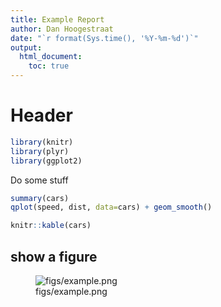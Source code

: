```yaml
---
title: Example Report
author: Dan Hoogestraat
date: "`r format(Sys.time(), '%Y-%m-%d')`"
output:
  html_document:
    toc: true
---
```


# Header

```r
library(knitr)
library(plyr)
library(ggplot2)
```

Do some stuff

```r
summary(cars)
qplot(speed, dist, data=cars) + geom_smooth()
```


```r
knitr::kable(cars)
```

## show a figure
![figs/example.png](figs/example.png)
